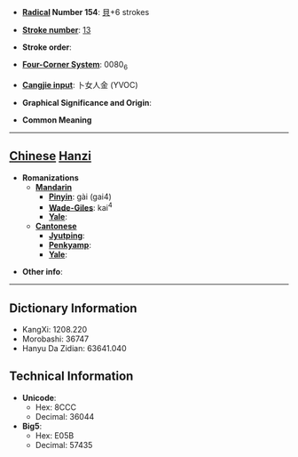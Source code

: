 * '''[[Wiktionary:Chinese radical index| Radical]] Number 154''': [[Wiktionary:Chinese radical index 貝|貝]]+6 strokes

* '''[[Wiktionary:Chinese total strokes index|Stroke number]]''': [[Wiktionary:Chinese total strokes index 13|13]]

* '''Stroke order''': 

* '''[[Wiktionary:Chinese four corner index|Four-Corner System]]''': 0080<sub>6</sub>

* '''[[Wiktionary:Chinese Cangjie index|Cangjie input]]''': 卜女人金 (YVOC)

* '''Graphical Significance and Origin''': 

* '''Common Meaning'''

----

== [[Chinese]] [[Hanzi]] ==

* '''Romanizations'''
** '''[[Mandarin]]'''
*** '''[[Pinyin]]''': gài (gai4)
*** '''[[Wade-Giles]]''': kai<sup>4</sup>
*** '''[[Yale]]''': 
** '''[[Cantonese]]'''
*** '''[[Jyutping]]''':
*** '''[[Penkyamp]]''': 
*** '''[[Yale]]''': 

* '''Other info''': 

----

== Dictionary Information ==

* KangXi: 1208.220
* Morobashi: 36747
* Hanyu Da Zidian: 63641.040

== Technical Information ==

* '''Unicode''':
** Hex: 8CCC
** Decimal: 36044
* '''Big5''':
** Hex: E05B
** Decimal: 57435